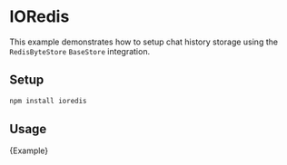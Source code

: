 # IORedis

This example demonstrates how to setup chat history storage using the `RedisByteStore` `BaseStore` integration.

## Setup

```bash npm2yarn
npm install ioredis
```

## Usage


<CodeBlock language="typescript">{Example}</CodeBlock>
